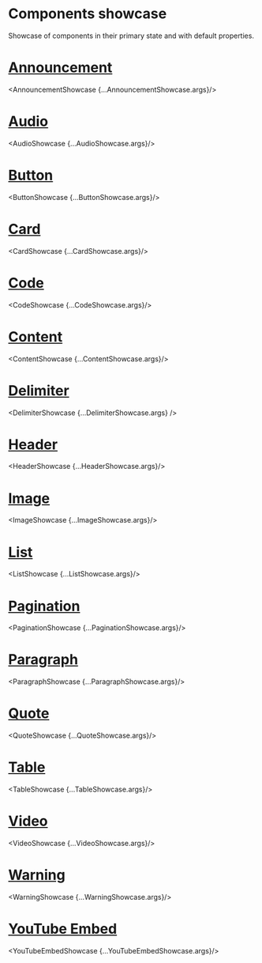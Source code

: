 

<Meta title="Showcase" />

# Components showcase

Showcase of components in their primary state and with default properties.

# [Announcement](?path=/story/flotiq-components-announcement--base)
<AnnouncementShowcase {...AnnouncementShowcase.args}/>

<Divider/>

# [Audio](?path=/story/flotiq-components-audio--base)
<AudioShowcase {...AudioShowcase.args}/>

<Divider/>

# [Button](?path=/story/flotiq-components-button--primary)
<ButtonShowcase {...ButtonShowcase.args}/>

<Divider/>

# [Card](?path=/story/flotiq-components-card--standard)
<CardShowcase {...CardShowcase.args}/>

<Divider/>

# [Code](?path=/story/flotiq-components-code--base)
<CodeShowcase {...CodeShowcase.args}/>

<Divider/>

# [Content](?path=/story/flotiq-components-content--base)
<ContentShowcase {...ContentShowcase.args}/>

<Divider/>

# [Delimiter](?path=/story/flotiq-components-delimiter--primary)
<DelimiterShowcase {...DelimiterShowcase.args} />

<Divider/>

# [Header](?path=/story/flotiq-components-header--level-1)
<HeaderShowcase {...HeaderShowcase.args}/>

<Divider/>

# [Image](?path=/story/flotiq-components-image--base)
<ImageShowcase {...ImageShowcase.args}/>

<Divider/>

# [List](?path=/story/flotiq-components-list--unordered)
<ListShowcase {...ListShowcase.args}/>

<Divider/>

# [Pagination](?path=/story/flotiq-components-pagination--primary)
<PaginationShowcase {...PaginationShowcase.args}/>

<Divider/>

# [Paragraph](?path=/story/flotiq-components-paragraph--base)
<ParagraphShowcase {...ParagraphShowcase.args}/>

<Divider/>

# [Quote](?path=/story/flotiq-components-quote--primary)
<QuoteShowcase {...QuoteShowcase.args}/>

<Divider/>

# [Table](?path=/story/flotiq-components-table--base)
<TableShowcase {...TableShowcase.args}/>

<Divider/>

# [Video](?path=/story/flotiq-components-video--base)
<VideoShowcase {...VideoShowcase.args}/>

<Divider/>

# [Warning](?path=/story/flotiq-components-warning--base)
<WarningShowcase {...WarningShowcase.args}/>

<Divider/>

# [YouTube Embed](?path=/story/flotiq-components-youtube-embed--base)
<YouTubeEmbedShowcase {...YouTubeEmbedShowcase.args}/>

<Divider/>
